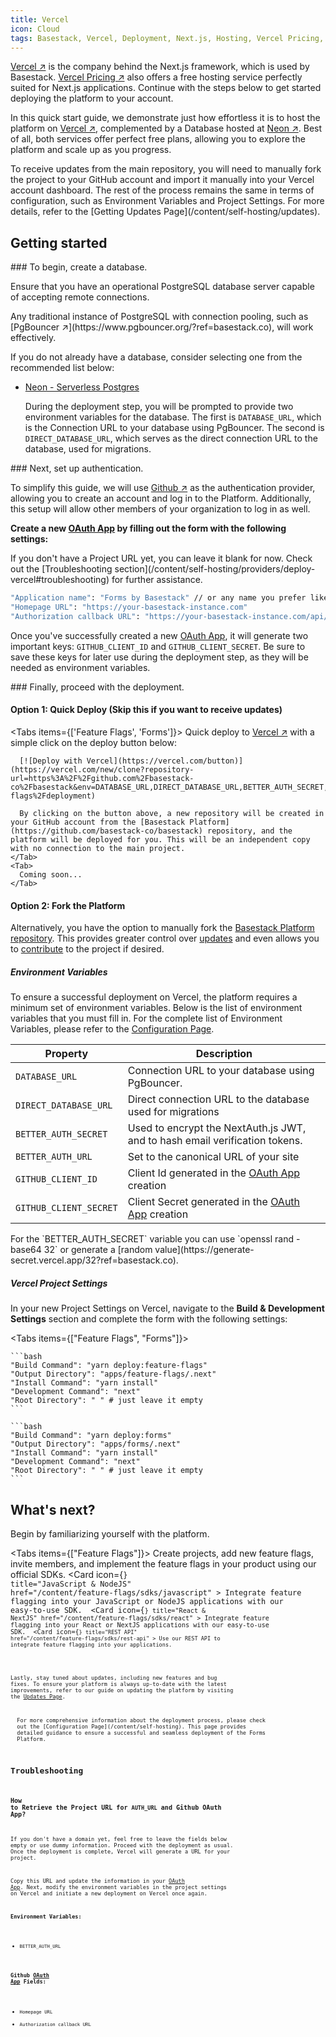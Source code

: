 ```yaml
---
title: Vercel
icon: Cloud
tags: Basestack, Vercel, Deployment, Next.js, Hosting, Vercel Pricing, Free Hosting, Next.js Applications, Deploy to Vercel, Neon, Database, Free Plan, Self-Hosting, Quick Start Guide, PostgreSQL, Connection Pooling, PgBouncer, Environment Variables, Project Settings, Github, Authentication Provider, OAuth App, Github Client ID, Github Client Secret, Deployment Steps, Configuration, Troubleshooting, Updates, Getting Updates, Feature Flags, Forms, Quick Deploy, Fork the Platform, Environment Variables, Vercel Project Settings, Build & Development Settings, Feature Flags, Forms, What's Next, Rest API, JavaScript & Node, React, Updates, New Features, Bug Fixes, Updating the Platform, Configuration Page, Troubleshooting, Retrieve the Project URL, AUTH_URL, Github OAuth App, Homepage URL, Authorization Callback URL
---
```



[Vercel ↗](https://vercel.com/?ref=basestack.co) is the company behind the Next.js framework, which is used by Basestack. [Vercel Pricing ↗](https://vercel.com/pricing?ref=basestack.co) also offers a free hosting service perfectly suited for Next.js applications. Continue with the steps below to get started deploying the platform to your account.

In this quick start guide, we demonstrate just how effortless it is to host the platform on [Vercel ↗](https://vercel.com/?ref=basestack.co), complemented by a Database hosted at [Neon ↗](https://neon.tech/?ref=basestack.co). Best of all, both services offer perfect free plans, allowing you to explore the platform and scale up as you progress.

<Callout type="warning">
  To receive updates from the main repository, you will need to manually fork
  the project to your GitHub account and import it manually into your Vercel
  account dashboard. The rest of the process remains the same in terms of
  configuration, such as Environment Variables and Project Settings. For more
  details, refer to the [Getting Updates Page](/content/self-hosting/updates).
</Callout>

## Getting started

<Steps>
<Step>
  ### To begin, create a database.

Ensure that you have an operational PostgreSQL database server capable of accepting remote connections.

<Callout type="info">
  Any traditional instance of PostgreSQL with connection pooling, such as
  [PgBouncer ↗](https://www.pgbouncer.org/?ref=basestack.co), will work
  effectively.
</Callout>

If you do not already have a database, consider selecting one from the recommended list below:

- [Neon - Serverless Postgres](/content/self-hosting/database/neon)

  During the deployment step, you will be prompted to provide two environment variables for the database. The first is `DATABASE_URL`, which is the Connection URL to your database using PgBouncer. The second is `DIRECT_DATABASE_URL`, which serves as the direct connection URL to the database, used for migrations.

</Step>

<Step>
### Next, set up authentication.

To simplify this guide, we will use [Github ↗](https://github.com/?ref=basestack.co) as the authentication provider, allowing you to create an account and log in to the Platform. Additionally, this setup will allow other members of your organization to log in as well.

**Create a new [OAuth App](https://github.com/settings/developers) by filling out the form with the following settings:**

<Callout type="info">
  If you don't have a Project URL yet, you can leave it blank for now. Check out
  the [Troubleshooting
  section](/content/self-hosting/providers/deploy-vercel#troubleshooting) for
  further assistance.
</Callout>

```bash
"Application name": "Forms by Basestack" // or any name you prefer like
"Homepage URL": "https://your-basestack-instance.com"
"Authorization callback URL": "https://your-basestack-instance.com/api/auth/callback/github"
```

Once you've successfully created a new [OAuth App](https://github.com/settings/developers?ref=basestack.co), it will generate two important keys: `GITHUB_CLIENT_ID` and `GITHUB_CLIENT_SECRET`. Be sure to save these keys for later use during the deployment step, as they will be needed as environment variables.

</Step>

<Step>
### Finally, proceed with the deployment.

#### Option 1: Quick Deploy (Skip this if you want to receive updates)

  <Tabs items={['Feature Flags', 'Forms']}>
    <Tab>
      Quick deploy to [Vercel ↗](https://vercel.com/?ref=basestack.co) with a simple click on the deploy button below:

      [![Deploy with Vercel](https://vercel.com/button)](https://vercel.com/new/clone?repository-url=https%3A%2F%2Fgithub.com%2Fbasestack-co%2Fbasestack&env=DATABASE_URL,DIRECT_DATABASE_URL,BETTER_AUTH_SECRET,BETTER_AUTH_URL,GITHUB_CLIENT_ID,GITHUB_CLIENT_SECRET&envDescription=See%20the%20full%20Environment%20Variables%20List%20Configuration&envLink=https%3A%2F%2Fdocs.basestack.co%2Ffeature-flags%2Fdeployment)

      By clicking on the button above, a new repository will be created in your GitHub account from the [Basestack Platform](https://github.com/basestack-co/basestack) repository, and the platform will be deployed for you. This will be an independent copy with no connection to the main project.
    </Tab>
    <Tab>
      Coming soon...
    </Tab>

  </Tabs>

#### Option 2: Fork the Platform

Alternatively, you have the option to manually fork the [Basestack Platform repository](https://github.com/basestack-co/basestack). This provides greater control over [updates](/content/self-hosting/updates) and even allows you to [contribute](/content/self-hosting/contributing) to the project if desired.

##### Environment Variables

To ensure a successful deployment on Vercel, the platform requires a minimum set of environment variables. Below is the list of environment variables that you must fill in. For the complete list of Environment Variables, please refer to the [Configuration Page](/content/self-hosting#environment-variables).

| Property               | Description                                                                                                  |
| ---------------------- | ------------------------------------------------------------------------------------------------------------ |
| `DATABASE_URL`         | Connection URL to your database using PgBouncer.                                                             |
| `DIRECT_DATABASE_URL`  | Direct connection URL to the database used for migrations                                                    |
| `BETTER_AUTH_SECRET`   | Used to encrypt the NextAuth.js JWT, and to hash email verification tokens.                                  |
| `BETTER_AUTH_URL`      | Set to the canonical URL of your site                                                                        |
| `GITHUB_CLIENT_ID`     | Client Id generated in the [OAuth App](https://github.com/settings/developers?ref=basestack.co) creation     |
| `GITHUB_CLIENT_SECRET` | Client Secret generated in the [OAuth App](https://github.com/settings/developers?ref=basestack.co) creation |

<Callout type="info">
  For the `BETTER_AUTH_SECRET` variable you can use `openssl rand -base64 32` or
  generate a [random
  value](https://generate-secret.vercel.app/32?ref=basestack.co).
</Callout>

##### Vercel Project Settings

In your new Project Settings on Vercel, navigate to the **Build & Development Settings** section and complete the form with the following settings:

<Tabs items={["Feature Flags", "Forms"]}>
  <Tab>

    ```bash
    "Build Command": "yarn deploy:feature-flags"
    "Output Directory": "apps/feature-flags/.next"
    "Install Command": "yarn install"
    "Development Command": "next"
    "Root Directory": " " # just leave it empty
    ```

  </Tab>
  <Tab>

    ```bash
    "Build Command": "yarn deploy:forms"
    "Output Directory": "apps/forms/.next"
    "Install Command": "yarn install"
    "Development Command": "next"
    "Root Directory": " " # just leave it empty
    ```

  </Tab>
</Tabs>

</Step>

</Steps>

## What's next?

Begin by familiarizing yourself with the platform.

<Tabs items={["Feature Flags"]}>
  <Tab>
    Create projects, add new feature flags, invite members, and implement the
    feature flags in your product using our official SDKs.
    <Cards>
      <Card
        icon={<Code />}
        title="JavaScript & NodeJS"
        href="/content/feature-flags/sdks/javascript"
      >
        Integrate feature flagging into your JavaScript or NodeJS applications
        with our easy-to-use SDK.
      </Card>
      <Card
        icon={<Code />}
        title="React & NextJS"
        href="/content/feature-flags/sdks/react"
      >
        Integrate feature flagging into your React or NextJS applications with
        our easy-to-use SDK.
      </Card>
      <Card
        icon={<Code />}
        title="REST API"
        href="/content/feature-flags/sdks/rest-api"
      >
        Use our REST API to integrate feature flagging into your applications.
      </Card>
    </Cards>
  </Tab>
</Tabs>

Lastly, stay tuned about updates, including new features and bug fixes. To ensure your platform is always up-to-date with the latest improvements, refer to our guide on updating the platform by visiting the [Updates Page](/content/self-hosting/updates).

<Callout type="info">
  For more comprehensive information about the deployment process, please check
  out the [Configuration Page](/content/self-hosting). This page provides
  detailed guidance to ensure a successful and seamless deployment of the Forms
  Platform.
</Callout>

## Troubleshooting

### How to Retrieve the Project URL for `AUTH_URL` and Github OAuth App?

If you don't have a domain yet, feel free to leave the fields below empty or use dummy information. Proceed with the deployment as usual. Once the deployment is complete, Vercel will generate a URL for your project.

Copy this URL and update the information in your [OAuth App](https://github.com/settings/developers?ref=basestack.co). Next, modify the environment variables in the project settings on Vercel and initiate a new deployment on Vercel once again.

**Environment Variables:**

- `BETTER_AUTH_URL`

**Github [OAuth App](https://github.com/settings/developers?ref=basestack.co) Fields:**

- `Homepage URL`
- `Authorization callback URL`
